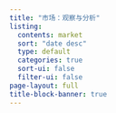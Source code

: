 ```yaml
---
title: "市场：观察与分析"
listing:
  contents: market
  sort: "date desc"
  type: default
  categories: true
  sort-ui: false
  filter-ui: false
page-layout: full
title-block-banner: true
---
```


